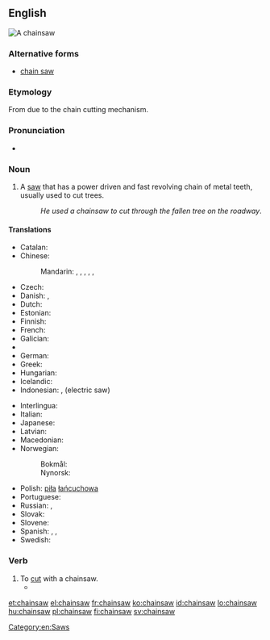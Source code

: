 ==English==
[[Image:Stihl contra.jpg|thumb|A chainsaw]]
{{wikipedia}}

===Alternative forms===
* [[chain saw]]

===Etymology===
From {{compound|chain|saw}} due to the chain cutting mechanism.

===Pronunciation===
* {{IPA|/ˈtʃeɪnˌsɔː/}}

===Noun===
{{en-noun}}

# A [[saw]] that has a power driven and fast revolving chain of metal teeth, usually used to cut trees.
#: ''He used a chainsaw to cut through the fallen tree on the roadway''.

====Translations====
{{trans-top|saw with a power-driven chain}}
* Catalan: {{t-|ca|serra de cadena|f}}
* Chinese:
*: Mandarin: {{t|cmn|電鏈鋸|sc=Hani}}, {{t|cmn|电链锯|tr=diànliànjù|sc=Hani}}, {{t|cmn|電鋸|sc=Hani}}, {{t|cmn|电锯|tr=diànjù|sc=Hani}}, {{t|cmn|鏈鋸|sc=Hani}}, {{t|cmn|链锯|tr=liànjù|sc=Hani}}
* Czech: {{t-|cs|řetězová pila|f}}
* Danish: {{t-|da|kædesav|c}}, {{t-|da|motorsav|c}}
* Dutch: {{t+|nl|kettingzaag|f}}
* Estonian: {{t-|et|mootorsaag}}
* Finnish: {{t+|fi|moottorisaha}}
* French: {{t+|fr|tronçonneuse|f}}
* Galician: {{t-|gl|motoserra|f}}
* {{trreq|ka}}
* German: {{t+|de|Kettensäge|f}}
* Greek: {{t+|el|αλυσοπρίονο|n|tr=alysopríono}}
* Hungarian: {{t+|hu|láncfűrész}}
* Icelandic: {{t-|is|keðjusög|f}}
* Indonesian: {{t+|id|gergaji rantai}}, {{t+|id|gergaji listrik}} (electric saw)
{{trans-mid}}
* Interlingua: {{t-|ia|chainsaw}}
* Italian: {{t+|it|motosega|f}}
* Japanese: {{t-|ja|チェーンソー|tr=chēnsō|sc=Jpan}}
* Latvian: {{t-|lv|motorzāģis|m}}
* Macedonian: {{t-|mk|моторна пила|f|tr=mótorna pilá}}
* Norwegian: 
*: Bokmål: {{t-|no|motorsag|m|f}}
*: Nynorsk: {{t-|nn|motorsag|f}}
* Polish: [[piła]] [[łańcuchowa]]
* Portuguese: {{t-|pt|motosserra|f}}
* Russian: {{t+|ru|бензопила|f|tr=benzopilá}}, {{t-|ru|цепная пила|f|tr=cepnája pilá|sc=Cyrl}}
* Slovak: {{t-|sk|reťazová píla|f}}
* Slovene: {{t-|sl|motorka|f}}
* Spanish: {{t+|es|motosierra|f}}, {{t+|es|sierra eléctrica|f}}, {{t-|es|sierra de cadena|f}}
* Swedish: {{t+|sv|motorsåg|c}}
{{trans-bottom}}

===Verb===
{{en-verb}}

# To [[cut]] with a chainsaw.
#* {{quote-news|year=2009|date=September 9|author=Mike Funston|title=Mississauga pulls green thorn from its paw|work=Toronto Star|url=http://www.thestar.com/News/GTA/article/692775
|passage=She and Barber once stopped a developer from '''chainsawing''' mature trees on Mississauga Rd. by standing in front of them.}}

[[Category:en:Saws]]

[[et:chainsaw]]
[[el:chainsaw]]
[[fr:chainsaw]]
[[ko:chainsaw]]
[[id:chainsaw]]
[[lo:chainsaw]]
[[hu:chainsaw]]
[[pl:chainsaw]]
[[fi:chainsaw]]
[[sv:chainsaw]]